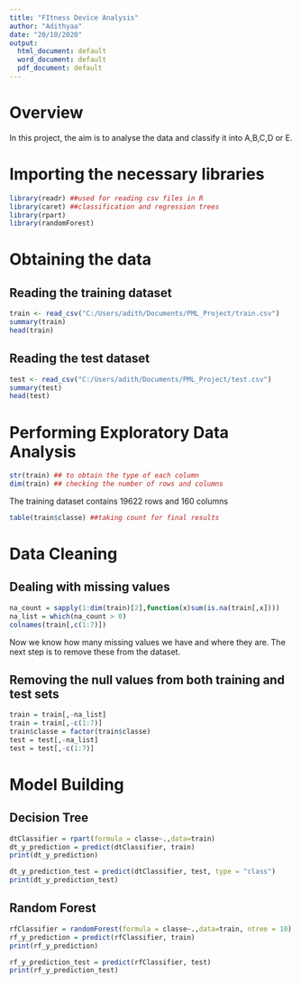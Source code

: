 ---
title: "FItness Device Analysis"
author: "Adithyaa"
date: "20/10/2020"
output:
  html_document: default
  word_document: default
  pdf_document: default
---
# Overview

In this project, the aim is to analyse the data and classify it into A,B,C,D or E.


# Importing the necessary libraries

```{r}
library(readr) ##used for reading csv files in R
library(caret) ##classification and regression trees
library(rpart)
library(randomForest)
```


# Obtaining the data

## Reading the training dataset

```{r}
train <- read_csv("C:/Users/adith/Documents/PML_Project/train.csv")
summary(train)
head(train)
```



## Reading the test dataset

```{r}
test <- read_csv("C:/Users/adith/Documents/PML_Project/test.csv")
summary(test)
head(test)
```


# Performing Exploratory Data Analysis

```{r}
str(train) ## to obtain the type of each column
dim(train) ## checking the number of rows and columns
```

The training dataset contains 19622 rows and 160 columns

```{r}
table(train$classe) ##taking count for final results
```

# Data Cleaning

## Dealing with missing values

```{r}
na_count = sapply(1:dim(train)[2],function(x)sum(is.na(train[,x])))
na_list = which(na_count > 0)
colnames(train[,c(1:7)])
```

Now we know how many missing values we have and where they are. The next step is to remove these from the dataset.

## Removing the null values from both training and test sets

```{r}
train = train[,-na_list]
train = train[,-c(1:7)]
train$classe = factor(train$classe)
test = test[,-na_list]
test = test[,-c(1:7)]
```

# Model Building

## Decision Tree

```{r}
dtClassifier = rpart(formula = classe~.,data=train)
dt_y_prediction = predict(dtClassifier, train)
print(dt_y_prediction)

dt_y_prediction_test = predict(dtClassifier, test, type = "class")
print(dt_y_prediction_test)
```

## Random Forest

```{r}
rfClassifier = randomForest(formula = classe~.,data=train, ntree = 10)
rf_y_prediction = predict(rfClassifier, train)
print(rf_y_prediction)

rf_y_prediction_test = predict(rfClassifier, test)
print(rf_y_prediction_test)
```




